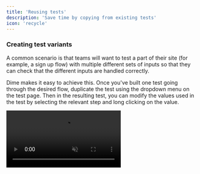 ```yaml
---
title: 'Reusing tests'
description: 'Save time by copying from existing tests'
icon: 'recycle'
---
```


### Creating test variants

A common scenario is that teams will want to test a part of their site 
(for example, a sign up flow) with multiple different sets of inputs
so that they can check that the different inputs are handled correctly.

Dime makes it easy to achieve this. Once you've built one test going through
the desired flow, duplicate the test using the dropdown menu on the test
page. Then in the resulting test, you can modify the values used in the test by
selecting the relevant step and long clicking on the value.

<Frame>
    <video
        autoPlay
        muted
        loop
        playsInline
        src="/media/variant.mp4"
    />
</Frame>

<br />

### Using test segments

Sometimes you'll want more fine-grained control over which parts of a test
to use. For example, you might want to build a test that starts the same
as an existing one, but branches in a different direction.

In this case, you can duplicate the test as described above, and then
[delete the steps](/building/editing#deleting-steps) after the point where the
tests diverge. Control click the final step in the test, then select
"Insert below" and "Build new steps". You'll enter into the builder,
and steps will be added to the end of the test.

<Frame>
    <video
        autoPlay
        muted
        loop
        playsInline
        src="/media/segment.mp4"
    />
</Frame>

<br />

### Fragments

For even more ability to reuse chunks of tests, you can save arbitrary
test segments as **fragments**, which can be inserted into a test at
any time.

<Frame>
    <video
        autoPlay
        muted
        loop
        playsInline
        src="/media/fragment.mp4"
    />
</Frame>

<br />

This is a newer feature, so reach out to the team for guidance
on best usage.